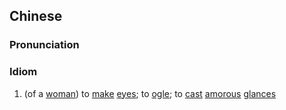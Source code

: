 ==Chinese==
{{zh-forms|type=211}}

===Pronunciation===
{{zh-pron
|m=qiūbō sòngqíng
|cat=id
}}

===Idiom===
{{zh-idiom}}

# (of a [[woman]]) to [[make]] [[eye]]s; to [[ogle]]; to [[cast]] [[amorous]] [[glance]]s